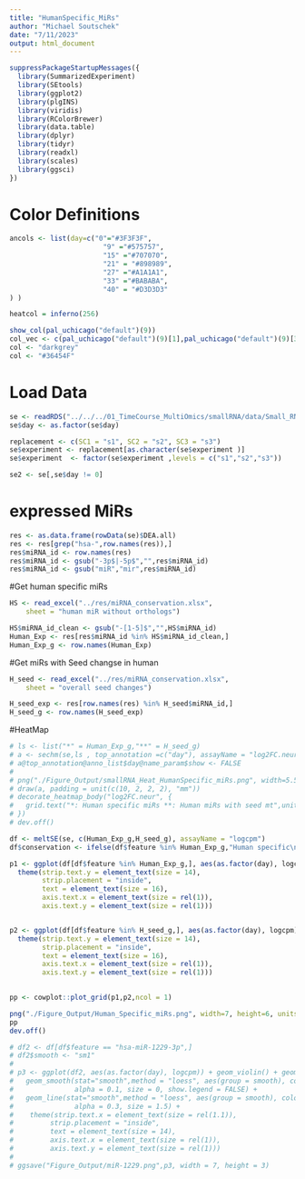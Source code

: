 ---
title: "HumanSpecific_MiRs"
author: "Michael Soutschek"
date: "7/11/2023"
output: html_document
---




```{r}
suppressPackageStartupMessages({
  library(SummarizedExperiment)
  library(SEtools)
  library(ggplot2)
  library(plgINS)
  library(viridis)
  library(RColorBrewer)
  library(data.table)
  library(dplyr)
  library(tidyr)
  library(readxl)
  library(scales)
  library(ggsci)
})
```


# Color Definitions
```{r}
ancols <- list(day=c("0"="#3F3F3F",
                       "9" ="#575757",
                       "15" ="#707070",
                       "21" = "#898989",
                       "27" ="#A1A1A1",
                       "33" ="#BABABA",
                       "40" = "#D3D3D3" 
) )

heatcol = inferno(256)
```

```{r}
show_col(pal_uchicago("default")(9))
col_vec <- c(pal_uchicago("default")(9)[1],pal_uchicago("default")(9)[3],pal_uchicago("default")(9)[5])
col <- "darkgrey"
col <- "#36454F"
```


# Load Data
```{r}
se <- readRDS("../../../01_TimeCourse_MultiOmics/smallRNA/data/Small_RNA/smallRNA_oasis.DEA.SE.rds")
se$day <- as.factor(se$day)
```


```{r}
replacement <- c(SC1 = "s1", SC2 = "s2", SC3 = "s3")
se$experiment <- replacement[as.character(se$experiment )]
se$experiment  <- factor(se$experiment ,levels = c("s1","s2","s3"))
```

```{r}
se2 <- se[,se$day != 0]
```


# expressed MiRs
```{r}
res <- as.data.frame(rowData(se)$DEA.all)
res <- res[grep("hsa-",row.names(res)),]
res$miRNA_id <- row.names(res)
res$miRNA_id <- gsub("-3p$|-5p$","",res$miRNA_id)
res$miRNA_id <- gsub("miR","mir",res$miRNA_id)
```

#Get human specific miRs
```{r}
HS <- read_excel("../res/miRNA_conservation.xlsx", 
    sheet = "human miR without orthologs")

HS$miRNA_id_clean <- gsub("-[1-5]$","",HS$miRNA_id)
Human_Exp <- res[res$miRNA_id %in% HS$miRNA_id_clean,]
Human_Exp_g <- row.names(Human_Exp)
```



#Get miRs with Seed changse in human
```{r}
H_seed <- read_excel("../res/miRNA_conservation.xlsx", 
    sheet = "overall seed changes")

H_seed_exp <- res[row.names(res) %in% H_seed$miRNA_id,]
H_seed_g <- row.names(H_seed_exp)
```



#HeatMap
```{r}
# ls <- list("*" = Human_Exp_g,"**" = H_seed_g)
# a <- sechm(se,ls , top_annotation =c("day"), assayName = "log2FC.neur", gaps_at = "day", breaks=TRUE, show_rownames = TRUE,sortRowsOn = NULL, cluster_rows = FALSE, hmcols = heatcol, anno_colors = ancols, show_colnames = FALSE, column_title = "Human Specific miRNAs")
# a@top_annotation@anno_list$day@name_param$show <- FALSE
# 
# png("./Figure_Output/smallRNA_Heat_HumanSpecific_miRs.png", width=5.5, height=2, units="in", res=300)
# draw(a, padding = unit(c(10, 2, 2, 2), "mm"))
# decorate_heatmap_body("log2FC.neur", {
# 	grid.text("*: Human specific miRs **: Human miRs with seed mt",unit(5, "cm"), unit(-2, "cm"))
# })
# dev.off()

```




```{r}
df <- meltSE(se, c(Human_Exp_g,H_seed_g), assayName = "logcpm")
df$conservation <- ifelse(df$feature %in% Human_Exp_g,"Human specific\nmiRNA","Human miRNA\nwith seed mt.")

p1 <- ggplot(df[df$feature %in% Human_Exp_g,], aes(as.factor(day), logcpm)) + geom_violin() + facet_grid(vars(conservation), vars(feature), scale="free",) + geom_point(aes(color = experiment)) + coord_cartesian(ylim = c(0,NA)) + theme_classic() +scale_color_manual(values = col_vec) + xlab("day") +
  theme(strip.text.y = element_text(size = 14),
        strip.placement = "inside",
        text = element_text(size = 16), 
        axis.text.x = element_text(size = rel(1)),
        axis.text.y = element_text(size = rel(1)))


p2 <- ggplot(df[df$feature %in% H_seed_g,], aes(as.factor(day), logcpm)) + geom_violin() + facet_grid(vars(conservation), vars(feature), scale="free",) + geom_point(aes(color = experiment)) + coord_cartesian(ylim = c(0,NA)) + theme_classic() +scale_color_manual(values = col_vec) + xlab("day") +
  theme(strip.text.y = element_text(size = 14),
        strip.placement = "inside",
        text = element_text(size = 16), 
        axis.text.x = element_text(size = rel(1)),
        axis.text.y = element_text(size = rel(1)))

 
pp <- cowplot::plot_grid(p1,p2,ncol = 1)

png("./Figure_Output/Human_Specific_miRs.png", width=7, height=6, units="in", res=300)
pp
dev.off()

```


```{r}
# df2 <- df[df$feature == "hsa-miR-1229-3p",]
# df2$smooth <- "sm1"
# 
# p3 <- ggplot(df2, aes(as.factor(day), logcpm)) + geom_violin() + geom_point(aes(color = experiment)) + coord_cartesian(ylim = c(0,NA)) + theme_classic() +scale_color_manual(values = col_vec) + xlab("day") +
#   geom_smooth(stat="smooth",method = "loess", aes(group = smooth), color = col,
#               alpha = 0.1, size = 0, show.legend = FALSE) +
#   geom_line(stat="smooth",method = "loess", aes(group = smooth), color = col,
#               alpha = 0.3, size = 1.5) +
#    theme(strip.text.x = element_text(size = rel(1.1)),
#         strip.placement = "inside",
#         text = element_text(size = 14), 
#         axis.text.x = element_text(size = rel(1)),
#         axis.text.y = element_text(size = rel(1)))
# 
# ggsave("Figure_Output/miR-1229.png",p3, width = 7, height = 3)

```

















